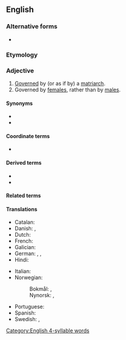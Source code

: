 ==English==

===Alternative forms===
* {{l|en|matriarchial}}

===Etymology===
{{suffix|en|matriarch|al}}

===Adjective===
{{en-adj}}

# [[govern|Governed]] by (or as if by) a [[matriarch]].
# Governed by [[female]]s, rather than by [[male]]s.

====Synonyms====
* {{l|en|matriarchial}}
* {{l|en|matriarchic}}

====Coordinate terms====
* {{l|en|patriarchal}}

====Derived terms====
* {{l|en|matriarchalism}}
* {{l|en|matriarchally}}

====Related terms====
{{rel4|en
|mater
|matriarch
|matriarchate
|matriarchy
|matrist
|matristic
|matristically
|matristics
}}

====Translations====
{{trans-top|governed by a matriarch}}
* Catalan: {{t|ca|matriarcal}}
* Danish: {{t|da|matriarkal}}, {{t|da|matriarkalsk}}
* Dutch: {{t+|nl|matriarchaal}}
* French: {{t+|fr|matriarcal}}
* Galician: {{t|gl|matriarcal}}
* German: {{t|de|matriarchal}}, {{t+|de|matriarchalisch}}, {{t|de|matriarchisch}}
* Hindi: {{t|hi|मातृसत्ता|f}}
{{trans-mid}}
* Italian: {{t|it|matriarcale}}
* Norwegian:
*: Bokmål: {{t|nb|matriarkal}}, {{t|nb|matriarkalsk}}
*: Nynorsk: {{t|nn|matriarkal}}, {{t|nn|matriarkalsk}}
* Portuguese: {{t|pt|matriarcal}}
* Spanish: {{t+|es|matriarcal}}
* Swedish: {{t+|sv|matriarkal}}, {{t+|sv|matriarkalisk}}
{{trans-bottom}}

[[Category:English 4-syllable words]]